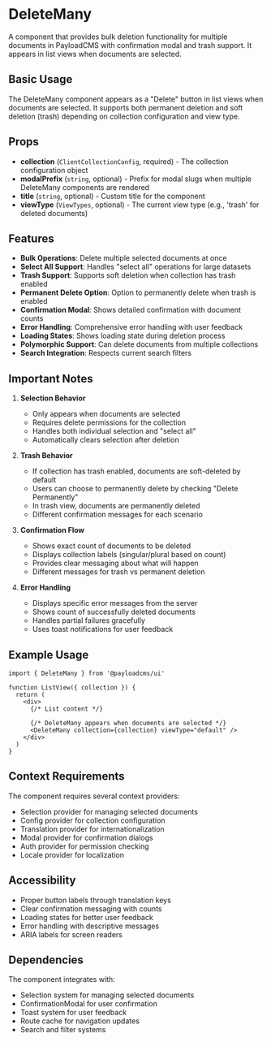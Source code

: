 # DeleteMany

A component that provides bulk deletion functionality for multiple documents in PayloadCMS with confirmation modal and trash support. It appears in list views when documents are selected.

## Basic Usage

The DeleteMany component appears as a "Delete" button in list views when documents are selected. It supports both permanent deletion and soft deletion (trash) depending on collection configuration and view type.

## Props

- **collection** (`ClientCollectionConfig`, required) - The collection configuration object
- **modalPrefix** (`string`, optional) - Prefix for modal slugs when multiple DeleteMany components are rendered
- **title** (`string`, optional) - Custom title for the component
- **viewType** (`ViewTypes`, optional) - The current view type (e.g., 'trash' for deleted documents)

## Features

- **Bulk Operations**: Delete multiple selected documents at once
- **Select All Support**: Handles "select all" operations for large datasets
- **Trash Support**: Supports soft deletion when collection has trash enabled
- **Permanent Delete Option**: Option to permanently delete when trash is enabled
- **Confirmation Modal**: Shows detailed confirmation with document counts
- **Error Handling**: Comprehensive error handling with user feedback
- **Loading States**: Shows loading state during deletion process
- **Polymorphic Support**: Can delete documents from multiple collections
- **Search Integration**: Respects current search filters

## Important Notes

1. **Selection Behavior**

   - Only appears when documents are selected
   - Requires delete permissions for the collection
   - Handles both individual selection and "select all"
   - Automatically clears selection after deletion

2. **Trash Behavior**

   - If collection has trash enabled, documents are soft-deleted by default
   - Users can choose to permanently delete by checking "Delete Permanently"
   - In trash view, documents are permanently deleted
   - Different confirmation messages for each scenario

3. **Confirmation Flow**

   - Shows exact count of documents to be deleted
   - Displays collection labels (singular/plural based on count)
   - Provides clear messaging about what will happen
   - Different messages for trash vs permanent deletion

4. **Error Handling**
   - Displays specific error messages from the server
   - Shows count of successfully deleted documents
   - Handles partial failures gracefully
   - Uses toast notifications for user feedback

## Example Usage

```tsx
import { DeleteMany } from '@payloadcms/ui'

function ListView({ collection }) {
  return (
    <div>
      {/* List content */}

      {/* DeleteMany appears when documents are selected */}
      <DeleteMany collection={collection} viewType="default" />
    </div>
  )
}
```

## Context Requirements

The component requires several context providers:

- Selection provider for managing selected documents
- Config provider for collection configuration
- Translation provider for internationalization
- Modal provider for confirmation dialogs
- Auth provider for permission checking
- Locale provider for localization

## Accessibility

- Proper button labels through translation keys
- Clear confirmation messaging with counts
- Loading states for better user feedback
- Error handling with descriptive messages
- ARIA labels for screen readers

## Dependencies

The component integrates with:

- Selection system for managing selected documents
- ConfirmationModal for user confirmation
- Toast system for user feedback
- Route cache for navigation updates
- Search and filter systems

